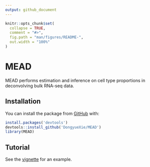 ```yaml
---
output: github_document
---
```


<!-- README.md is generated from README.Rmd. Please edit that file -->

```r
knitr::opts_chunk$set(
  collapse = TRUE,
  comment = "#>",
  fig.path = "man/figures/README-",
  out.width = "100%"
)
```

# MEAD

<!-- badges: start -->
<!-- badges: end -->

MEAD performs estimation and inference on cell type proportions in deconvolving bulk RNA-seq data.

## Installation

You can install the package from [GitHub](https://github.com/DongyueXie/MEAD) with:

```r
install.packages('devtools')
devtools::install_github('DongyueXie/MEAD')
library(MEAD)
```

## Tutorial

See the [vignette](vignettes/MEAD.html) for an example.
